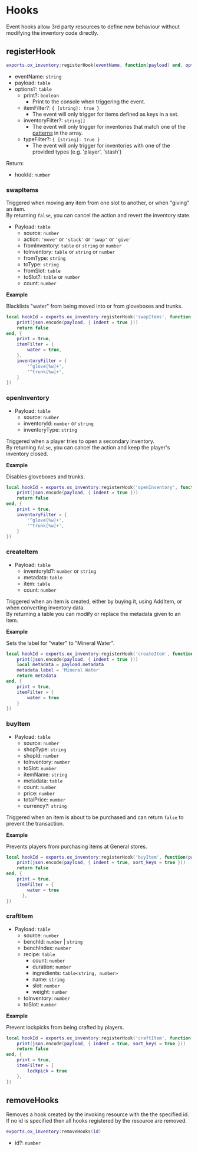 # Hooks

Event hooks allow 3rd party resources to define new behaviour without modifying the inventory code directly.

## registerHook

```lua
exports.ox_inventory:registerHook(eventName, function(payload) end, options)
```

- eventName: `string`
- payload: `table`
- options?: `table`
  - print?: `boolean`
    - Print to the console when triggering the event.
  - itemFilter?: `{ [string]: true }`
    - The event will only trigger for items defined as keys in a set.
  - inventoryFilter?: `string[]`
    - The event will only trigger for inventories that match one of the [patterns](<http://www.easyuo.com/openeuo/wiki/index.php/Lua_Patterns_and_Captures_(Regular_Expressions)>) in the array.
  - typeFilter?: `{ [string]: true }`
    - The event will only trigger for inventories with one of the provided types (e.g. 'player', 'stash')

Return:

- hookId: `number`

### swapItems

Triggered when moving any item from one slot to another, or when "giving" an item.  
By returning `false`, you can cancel the action and revert the inventory state.

- Payload: `table`
  - source: `number`
  - action: `'move'` or `'stack'` or `'swap'` or `'give'`
  - fromInventory: `table` or `string` or `number`
  - toInventory: `table` or `string` or `number`
  - fromType: `string`
  - toType: `string`
  - fromSlot: `table`
  - toSlot?: `table` or `number`
  - count: `number`

**Example**

Blacklists "water" from being moved into or from gloveboxes and trunks.

```lua
local hookId = exports.ox_inventory:registerHook('swapItems', function(payload)
    print(json.encode(payload, { indent = true }))
    return false
end, {
    print = true,
    itemFilter = {
        water = true,
    },
    inventoryFilter = {
        '^glove[%w]+',
        '^trunk[%w]+',
    }
})
```

### openInventory

- Payload: `table`
  - source: `number`
  - inventoryId: `number` or `string`
  - inventoryType: `string`

Triggered when a player tries to open a secondary inventory.  
By returning `false`, you can cancel the action and keep the player's inventory closed.

**Example**

Disables gloveboxes and trunks.

```lua
local hookId = exports.ox_inventory:registerHook('openInventory', function(payload)
    print(json.encode(payload, { indent = true }))
    return false
end, {
    print = true,
    inventoryFilter = {
        '^glove[%w]+',
        '^trunk[%w]+',
    }
})
```

### createItem

- Payload: `table`
  - inventoryId?: `number` or `string`
  - metadata: `table`
  - item: `table`
  - count: `number`

Triggered when an item is created, either by buying it, using AddItem, or when converting inventory data.  
By returning a table you can modify or replace the metadata given to an item.

**Example**

Sets the label for "water" to "Mineral Water".

```lua
local hookId = exports.ox_inventory:registerHook('createItem', function(payload)
    print(json.encode(payload, { indent = true }))
    local metadata = payload.metadata
    metadata.label = 'Mineral Water'
    return metadata
end, {
    print = true,
    itemFilter = {
        water = true
    }
})
```

### buyItem

- Payload: `table`
  - source: `number`
  - shopType: `string`
  - shopId: `number`
  - toInventory: `number`
  - toSlot: `number`
  - itemName: `string`
  - metadata: `table`
  - count: `number`
  - price: `number`
  - totalPrice: `number`
  - currency?: `string`

Triggered when an item is about to be purchased and can return `false` to prevent the transaction.

**Example**

Prevents players from purchasing items at General stores.

```lua
local hookId = exports.ox_inventory:registerHook('buyItem', function(payload)
    print(json.encode(payload, { indent = true, sort_keys = true }))
    return false
end, {
    print = true,
    itemFilter = {
        water = true
	  },
})

```

### craftItem

- Payload: `table`
  - source: `number`
  - benchId: `number` | `string`
  - benchIndex: `number`
  - recipe: `table`
    - count: `number`
    - duration: `number`
    - ingredients: `table<string, number>`
    - name: `string`
    - slot: `number`
    - weight: `number`
  - toInventory: `number`
  - toSlot: `number`

**Example**

Prevent lockpicks from being crafted by players.

```lua
local hookId = exports.ox_inventory:registerHook('craftItem', function(payload)
    print(json.encode(payload, { indent = true, sort_keys = true }))
    return false
end, {
    print = true,
	itemFilter = {
		lockpick = true
	},
})

```

## removeHooks

Removes a hook created by the invoking resource with the the specified id.  
If no id is specified then all hooks registered by the resource are removed.

```lua
exports.ox_inventory:removeHooks(id)
```

- id?: `number`

